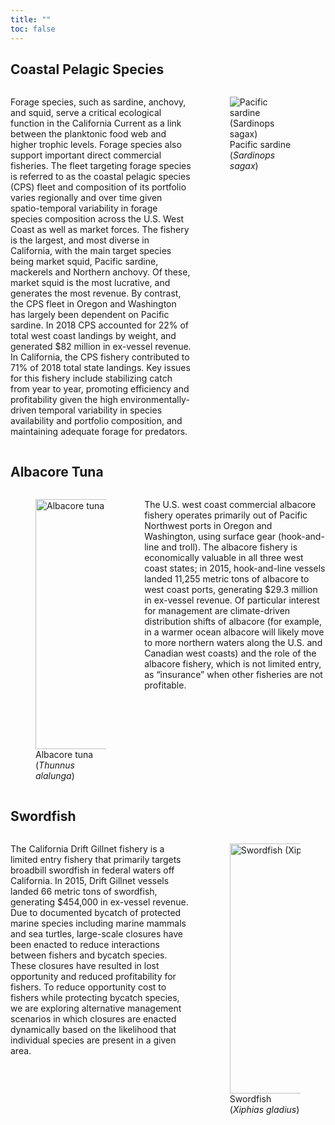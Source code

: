 ```yaml
---
title: ""
toc: false
---
```


:::: {.column-page}

## Coastal Pelagic Species

::: columns
::: {.column width="60%"}
Forage species, such as sardine, anchovy, and squid, serve a critical
ecological function in the California Current as a link between the
planktonic food web and higher trophic levels. Forage species also
support important direct commercial fisheries. The fleet targeting
forage species is referred to as the coastal pelagic species (CPS) fleet
and composition of its portfolio varies regionally and over time given
spatio-temporal variability in forage species composition across the
U.S. West Coast as well as market forces. The fishery is the largest,
and most diverse in California, with the main target species being
market squid, Pacific sardine, mackerels and Northern anchovy. Of these,
market squid is the most lucrative, and generates the most revenue. By
contrast, the CPS fleet in Oregon and Washington has largely been
dependent on Pacific sardine. In 2018 CPS accounted for 22% of total
west coast landings by weight, and generated \$82 million in ex-vessel
revenue. In California, the CPS fishery contributed to 71% of 2018 total
state landings. Key issues for this fishery include stabilizing catch
from year to year, promoting efficiency and profitability given the high
environmentally-driven temporal variability in species availability and
portfolio composition, and maintaining adequate forage for predators.
:::

::: {.column width="40%"}
![Pacific sardine<br>(*Sardinops
sagax*)](images/Sardinops_sagax.jpg.webp){style="fig-align:center; max-width:400px"}
:::
:::

## Albacore Tuna

::: columns
::: {.column width="40%"}
![Albacore tuna<br>(*Thunnus
alalunga*)](images/albacore_white_background-e1595276693649.jpeg.webp){width=400px}
:::

::: {.column width="60%"}
The U.S. west coast commercial albacore fishery operates primarily out
of Pacific Northwest ports in Oregon and Washington, using surface gear
(hook-and-line and troll). The albacore fishery is economically valuable
in all three west coast states; in 2015, hook-and-line vessels landed
11,255 metric tons of albacore to west coast ports, generating \$29.3
million in ex-vessel revenue. Of particular interest for management are
climate-driven distribution shifts of albacore (for example, in a warmer
ocean albacore will likely move to more northern waters along the U.S.
and Canadian west coasts) and the role of the albacore fishery, which is
not limited entry, as “insurance” when other fisheries are not
profitable.
:::
:::


## Swordfish

::: columns
::: {.column width="60%"}
The California Drift Gillnet fishery is a limited entry fishery that
primarily targets broadbill swordfish in federal waters off California.
In 2015, Drift Gillnet vessels landed 66 metric tons of swordfish,
generating \$454,000 in ex-vessel revenue. Due to documented bycatch of
protected marine species including marine mammals and sea turtles,
large-scale closures have been enacted to reduce interactions between
fishers and bycatch species. These closures have resulted in lost
opportunity and reduced profitability for fishers. To reduce opportunity
cost to fishers while protecting bycatch species, we are exploring
alternative management scenarios in which closures are enacted
dynamically based on the likelihood that individual species are present
in a given area.
:::

::: {.column width="40%"}
![Swordfish<br>(*Xiphias
gladius*)](images/swordfish_white_background-e1595276667337.jpeg.webp){width=400px}
:::
:::

::::

